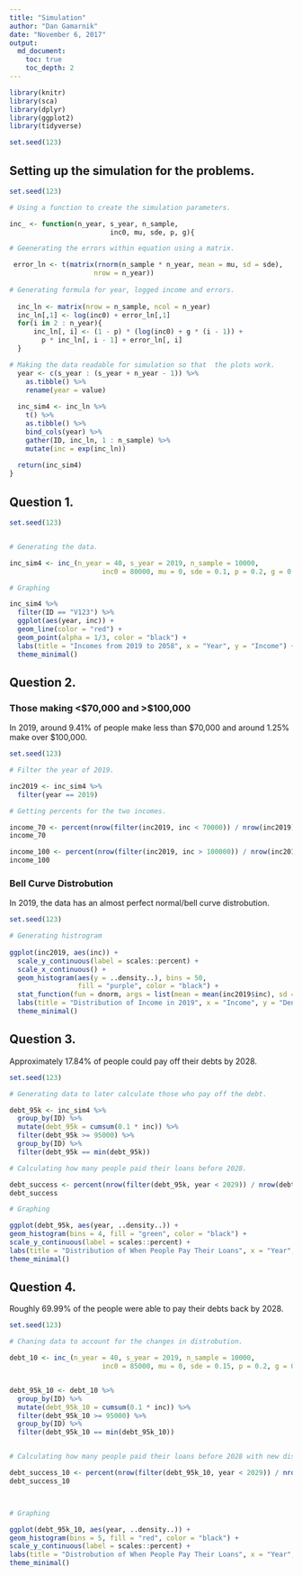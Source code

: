 ```yaml
---
title: "Simulation"
author: "Dan Gamarnik"
date: "November 6, 2017"
output: 
  md_document:
    toc: true
    toc_depth: 2
---
```


```r
library(knitr)
library(sca)
library(dplyr)
library(ggplot2)
library(tidyverse)

set.seed(123)
```

## Setting up the simulation for the problems. 

```r

set.seed(123)

# Using a function to create the simulation parameters. 

inc_ <- function(n_year, s_year, n_sample,
                         inc0, mu, sde, p, g){

# Geenerating the errors within equation using a matrix. 

 error_ln <- t(matrix(rnorm(n_sample * n_year, mean = mu, sd = sde), 
                     nrow = n_year))
 
# Generating formula for year, logged income and errors.
  
  inc_ln <- matrix(nrow = n_sample, ncol = n_year)
  inc_ln[,1] <- log(inc0) + error_ln[,1]
  for(i in 2 : n_year){
      inc_ln[, i] <- (1 - p) * (log(inc0) + g * (i - 1)) +
        p * inc_ln[, i - 1] + error_ln[, i]
  }

# Making the data readable for simulation so that  the plots work.  
  year <- c(s_year : (s_year + n_year - 1)) %>%
    as.tibble() %>%
    rename(year = value)
  
  inc_sim4 <- inc_ln %>%
    t() %>%
    as.tibble() %>%
    bind_cols(year) %>%
    gather(ID, inc_ln, 1 : n_sample) %>%
    mutate(inc = exp(inc_ln))
  
  return(inc_sim4)
}

```
                         
## Question 1.

```r

set.seed(123)


# Generating the data. 

inc_sim4 <- inc_(n_year = 40, s_year = 2019, n_sample = 10000, 
                       inc0 = 80000, mu = 0, sde = 0.1, p = 0.2, g = 0.03)

# Graphing

inc_sim4 %>%
  filter(ID == "V123") %>%
  ggplot(aes(year, inc)) +
  geom_line(color = "red") +
  geom_point(alpha = 1/3, color = "black") +
  labs(title = "Incomes from 2019 to 2058", x = "Year", y = "Income") + 
  theme_minimal()

```

## Question 2.

### Those making <$70,000 and >$100,000

In 2019, around 9.41% of people make less than $70,000 and around 1.25% make over $100,000. 

```r

set.seed(123)

# Filter the year of 2019.

inc2019 <- inc_sim4 %>%
  filter(year == 2019)

# Getting percents for the two incomes.

income_70 <- percent(nrow(filter(inc2019, inc < 70000)) / nrow(inc2019), d = 2)
income_70

income_100 <- percent(nrow(filter(inc2019, inc > 100000)) / nrow(inc2019), d = 2)
income_100


```

### Bell Curve Distrobution

In 2019, the data has an almost perfect normal/bell curve distrobution. 

```r

set.seed(123)

# Generating histrogram 
  
ggplot(inc2019, aes(inc)) +
  scale_y_continuous(label = scales::percent) +
  scale_x_continuous() +
  geom_histogram(aes(y = ..density..), bins = 50, 
                 fill = "purple", color = "black") +
  stat_function(fun = dnorm, args = list(mean = mean(inc2019$inc), sd = sd(inc2019$inc))) +
  labs(title = "Distribution of Income in 2019", x = "Income", y = "Density") +
  theme_minimal()


```

## Question 3.

Approximately 17.84% of people could pay off their debts by 2028.

```r

set.seed(123)

# Generating data to later calculate those who pay off the debt.

debt_95k <- inc_sim4 %>%
  group_by(ID) %>%
  mutate(debt_95k = cumsum(0.1 * inc)) %>%
  filter(debt_95k >= 95000) %>%
  group_by(ID) %>%
  filter(debt_95k == min(debt_95k))

# Calculating how many people paid their loans before 2028.

debt_success <- percent(nrow(filter(debt_95k, year < 2029)) / nrow(debt_95k), d = 2)
debt_success

# Graphing

ggplot(debt_95k, aes(year, ..density..)) +
geom_histogram(bins = 4, fill = "green", color = "black") +
scale_y_continuous(label = scales::percent) +
labs(title = "Distribution of When People Pay Their Loans", x = "Year", y = "Density") +
theme_minimal()  
```

## Question 4.

Roughly 69.99% of the people were able to pay their debts back by 2028.

```r

set.seed(123)

# Chaning data to account for the changes in distrobution.

debt_10 <- inc_(n_year = 40, s_year = 2019, n_sample = 10000, 
                       inc0 = 85000, mu = 0, sde = 0.15, p = 0.2, g = 0.03)


debt_95k_10 <- debt_10 %>%
  group_by(ID) %>%
  mutate(debt_95k_10 = cumsum(0.1 * inc)) %>%
  filter(debt_95k_10 >= 95000) %>%
  group_by(ID) %>%
  filter(debt_95k_10 == min(debt_95k_10))


# Calculating how many people paid their loans before 2028 with new distrobution.

debt_success_10 <- percent(nrow(filter(debt_95k_10, year < 2029)) / nrow(debt_95k_10), d = 2)
debt_success_10



# Graphing

ggplot(debt_95k_10, aes(year, ..density..)) +
geom_histogram(bins = 5, fill = "red", color = "black") +
scale_y_continuous(label = scales::percent) +
labs(title = "Distrobution of When People Pay Their Loans", x = "Year", y = "Density") +
theme_minimal()  


```




